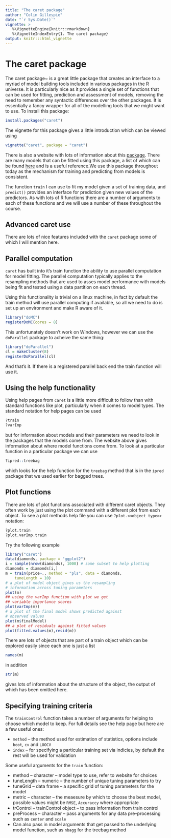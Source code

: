 ```yaml
---
title: "The caret package"
author: "Colin Gillespie"
date: "`r Sys.Date()`"
vignette: >
   %\VignetteEngine{knitr::rmarkdown}
   %\VignetteIndexEntry{1. The caret package}
output: knitr:::html_vignette
---
```


# The caret package

The caret package~\cite{caret} is a great little package that creates an interface to a myriad of model building tools included in various packages in the R universe. It is particularly nice as it provides a single set of functions that can be used for fitting, prediction and assessment of models, removing the need to remember any syntactic differences over the other packages. It is essentially a fancy wrapper for all of the modelling tools that we might want to use. To install this package:

```r
install.packages("caret")
```

The vignette for this package gives a little introduction which can be viewed using

```r
vignette("caret", package = "caret")
```

There is also a website with lots of information about this [package](http://topepo.github.io/caret/). There are many models that can be fitted using this package, a list of
which can be found [here](http://topepo.github.io/caret/modelList.html) and is a useful reference.We use this package throughout today as the mechanism for training and
predicting from models is consistent.

The function `train` I can use to fit my model given a set of training data,
and `predict()` provides an interface for prediction given new values of the
predictors. As with lots of R functions there are a number of arguments to each
of these functions and we will use a number of these throughout the course.

## Advanced caret use

There are lots of nice features included with the `caret` package some of
which I will mention here.

## Parallel computation

`caret` has built into it's train function the ability to use parallel
computation for model fitting. The parallel computation typically applies to the
resampling methods that are used to asses model performance with models being
fit and tested using a data partition on each thread. 

Using this functionality is trivial on a linux machine, in fact by default the
train method will use parallel computing if available, so all we need to do is
set up an environment and make R aware of it.

```r
library("doMC")
registerDoMC(cores = 8)
```

This unfortunately doesn't work on Windows, however we can use the
`doParallel` package to acheive the same thing:

```r
library("doParallel")
cl = makeCluster(8)
registerDoParallel(cl)
```

And that's it. If there is a registered parallel back end the train function
will use it.

## Using the help functionality

Using help pages from `caret` is a little more difficult to follow than with
standard functions like plot, particularly when it comes to model types. The
standard notation for help pages can be used

```r
?train
?varImp
```

but for information about models and their parameters we need to look in the packages that the models come from. The website above gives information about where model functions come from. To look at a particular function in a particular package we can use

```r
?ipred::treebag
```
which looks for the help function for the `treebag` method that is in the `ipred` package that we used earlier for bagged trees.

## Plot functions

There are lots of plot functions associated with different caret objects. They
often work by just using the plot command with a different plot from each
object. To see a plot methods
help file you can use `?plot.<<object type>>` notation:

```r
?plot.train
?plot.varImp.train
```

Try the following example
```r
library("caret")
data(diamonds, package = "ggplot2")
i = sample(nrow(diamonds), 1000) # some subset to help plotting
diamonds = diamonds[i,]
m = train(price~., method = "pls", data = diamonds, 
    tuneLength = 10)
# a plot of model object gives us the resampling 
# information across tuning parameters
plot(m)
## using the varImp function with plot we get
## variable importance scores
plot(varImp(m))
# a plot of the final model shows predicted against
# observed values
plot(m$finalModel)
## a plot of residuals against fitted values
plot(fitted.values(m),resid(m))
```

There are lots of objects that are part of a train object which can be explored easily since each one is just a list
```r
names(m)
```
in addition 
```r
str(m)
```
gives lots of information about the structure of the object, the output of which has been omitted here.

## Specifying training criteria

The `trainControl` function takes a number of arguments for helping to choose
which model to keep. For full details see the help page but here are a few
useful ones:

  * `method` -- the method used for estimation of statistics, options include
  `boot`, `cv` and `LOOCV`
  * `index` -- for specifying a particular training set via indicies, by default the rest will be used for validation

Some useful arguments for the `train` function:

  * method -- character -- model type to use, refer to website for choices
  * tuneLength -- numeric -- the number of unique tuning parameters to try
  * tuneGrid -- data frame -- a specific grid of tuning parameters for the model
  * metric -- character -- the meaesure by which to choose the best model, possible values might be `RMSE`, `Accuraccy` where appropriate
  * trControl -- trainControl object -- to pass information from train control
  * preProcess -- character -- pass arguments for any data pre--processing such as `center` and `scale`
  * Can also pass in model arguments that get passed to the underlying model function, such as `nbagg` for the treebag method
